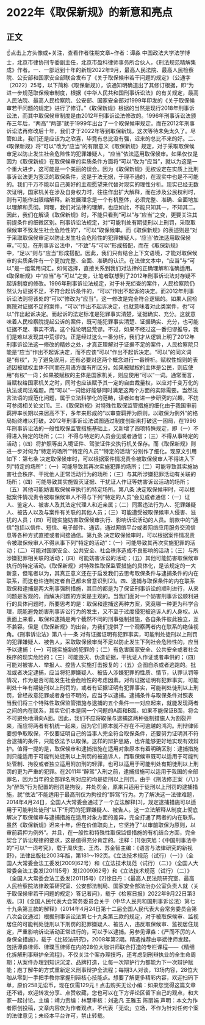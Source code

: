 # 2022年《取保新规》的新意和亮点
## 正文
☝点击上方头像或+关注，查看作者往期文章~作者：谭淼 中国政法大学法学博士，北京市律协刑专委副主任，北京市盈科律师事务所合伙人，《刑法规范精解集成》作者。一、一部迟到十年的新规2022年9月，最高人民法院、最高人民检察院、公安部和国家安全部联合发布了《关于取保候审若干问题的规定》（公通字〔2022〕25号，以下简称《取保新规》），该通知明确道出了其修订根据，即“为进一步规范取保候审制度，根据《中华人民共和国刑事诉讼法》的有关规定，最高人民法院、最高人民检察院、公安部、国家安全部对1999年印发的《关于取保候审若干问题的规定》进行了修订。”《取保新规》根据的当然是现行2018年刑事诉讼法，而其中取保候审制度是由2012年刑事诉讼法修改的。1996年刑事诉讼法颁布三年后，“两高”“两部”就于1999年出台了一个取保候审规定。而在2012年刑事诉讼法再修改后十年，我们才于2022年等到取保新规，这次等待未免太久了。尽管如此，我们还是应该为之欣喜，毕竟有总比没有强，迟来的总比不来的好。二、《取保新规》将“可以”改为“应当”的有限意义《取保新规》规定，对于采取取保候审足以防止发生社会危险性的犯罪嫌疑人，“应当”依法适用取保候审。如果仅仅是因为《取保新规》在取保候审的实质条件方面将“可以”改为“应当”，就以为这是一个重大进步，这可能是一个美丽的误会。因为《取保新规》无权设定在实质上比刑事诉讼法更为宽泛的取保条件，这是于法无据，于理不通的，在现实中也是不可能的。我们千万不能以自己美好的主观愿望来代替对现实的理性分析。现实已经无数次证明，国家机关在涉及自身权力时，往往作出扩大解释，而在涉及公民权利时，则有可能作出限缩解释。新发展理念是一个有机整体，必须完整、准确、全面地加以理解和贯彻。同理，我们对法律的理解，也应如此，不能只知其一，不知其二。因此，我们在解读《取保新规》时，不能只看到“可以”与“应当”之变，更要关注其前提条件的细微区别。刑事诉讼法规定，对“可能判处有期徒刑以上刑罚，采取取保候审不致发生社会危险性的”，“可以”取保候审。而《取保新规》的表述则是“对于采取取保候审足以防止发生社会危险性的犯罪嫌疑人，‘应当’依法适用取保候审。”可见，在刑事诉讼法中，“不致”与“可以”形成搭配，而在《取保新规》中，“足以”则与“应当”形成搭配。因此，我们只有结合上下文语境，才能对取保候审的实质条件有一个更加完整、全面、准确的认识。在法律文本中，“应当”与“可以”是一组常用词汇。如何选择，直接关系到我们对法律的正确理解和准确适用。《取保新规》中“应当”与“可以”之变，让笔者联想到了2012年刑事诉讼法对存疑不起诉制度的修改。1996年刑事诉讼法规定，对于补充侦查的案件，人民检察院仍然认为证据不足，不符合起诉条件的，“可以”作出不起诉的决定。而2012年刑事诉讼法则将该处的“可以”修改为“应当”。这一修改是完全符合逻辑的。如果人民检察院对证据不足的案件，“可以”作出不起诉决定，也就意味着对此类案件，也“可以”作出起诉决定。而起诉的法定标准是犯罪事实清楚，证据确实、充分。这就意味着人民检察院提起公诉的案件，既可能犯罪事实清楚、证据确实、充分，也可能证据不足、事实不清。这个推论明显荒谬。不过，如果不经过这一番归谬推导，我们是难以发现其中荒谬的。正是经过这么一番分析，我们才从逻辑上明了2012年刑事诉讼法这一修改的精妙之处，才真正理解对于证据不足的案件，人民检察院只能是“应当”作出不起诉决定，而不应该“可以”作出不起诉决定。“可以”的同义词是“有权”，为了避免误用，还有必要对这两个概念进行一番辨析。赋权性规则的表述因被赋权主体不同而在用语方面有所区分。如果被赋权的主体是公民，则应使用“有权”一词；如果被赋权的主体是国家机关，则应使用“可以”一词。通常而言，当赋权给国家机关之时，同时也应该赋予其一定的自由裁量权，以应对千变万化的执法或司法难题。而“可以”一词恰好能够同时满足这两个方面的实际需要。当然法言法语的规范化问题，属于立法科学化的范畴，读者如有进一步研究的兴趣，不妨可参阅相关论文[1]。三、《取保新规》对特殊性取保监管措施的细化由于我国审前羁押率长期以来居高不下，多年来形成的“以审查羁押为原则，以取保为例外”的格局始终难以打破。2012年刑事诉讼法试图通过制度创新来打破这一困局，在1996年刑事诉讼法的一般性取保监管措施基础上，又新增了四项特殊规定，即（一）不得进入特定的场所；（二）不得与特定的人员会见或者通信；（三）不得从事特定的活动；（四）将护照等出入境证件、驾驶证件交执行机关保存。而《取保新规》则进一步对何为“特定的场所”“特定的人员”“特定的活动”分别作了细化。现原文引用如下：第七条 决定取保候审时，可以根据案件情况责令被取保候审人不得进入下列“特定的场所”：（一）可能导致其再次实施犯罪的场所；（二）可能导致其实施妨害社会秩序、干扰他人正常活动行为的场所；（三）与其所涉嫌犯罪活动有关联的场所；（四）可能导致其实施毁灭证据、干扰证人作证等妨害诉讼活动的场所；（五）其他可能妨害取保候审执行的特定场所。第八条 决定取保候审时，可以根据案件情况责令被取保候审人不得与下列“特定的人员”会见或者通信：（一）证人、鉴定人、被害人及其法定代理人和近亲属；（二）同案违法行为人、犯罪嫌疑人、被告人以及与案件有关联的其他人员；（三）可能遭受被取保候审人侵害、滋扰的人员；（四）可能实施妨害取保候审执行、影响诉讼活动的人员。前款中的“通信”包括以信件、短信、电子邮件、通话，通过网络平台或者网络应用服务交流信息等各种方式直接或者间接通信。第九条 决定取保候审时，可以根据案件情况责令被取保候审人不得从事下列“特定的活动”：（一）可能导致其再次实施犯罪的活动；（二）可能对国家安全、公共安全、社会秩序造成不良影响的活动；（三）与所涉嫌犯罪相关联的活动；（四）可能妨害诉讼的活动；（五）其他可能妨害取保候审执行的特定活动。《取保新规》对特殊性取保监管措施的具体化，是该规定的一大新意，但笔者以为，其真正意义还在于启发我们去思考取保条件与逮捕条件的内在联系，而这也许连制定者自己都未曾意识到[2]。四、逮捕与取保条件的内在联系取保和逮捕是两大刑事强制措施，其目的都是为了保证刑事诉讼的顺利进行，从来问题是客观的，而解决问题的方案是主观的。当我们面对一个妨害刑事诉讼顺利进行的具体问题时，所要思考的是：取保和逮捕这两种方案，究竟哪一种更为科学合理，既能避免妨害刑事诉讼行为的发生，又不至于过度侵犯被追诉人的人身权。从表面上来看，取保和逮捕是两个截然不同的刑事强制措施，各自条件彼此独立，互不兼容。但是《取保新规》的出台，为我们提供了一个观察两者内在联系的绝佳视角。《刑事诉讼法》第八十一条  对有证据证明有犯罪事实，可能判处徒刑以上刑罚的犯罪嫌疑人、被告人，采取取保候审尚不足以防止发生下列社会危险性的，应当予以逮捕：（一）可能实施新的犯罪的；（二）有危害国家安全、公共安全或者社会秩序的现实危险的；（三）可能毁灭、伪造证据，干扰证人作证或者串供的；（四）可能对被害人、举报人、控告人实施打击报复的；（五）企图自杀或者逃跑的。批准或者决定逮捕，应当将犯罪嫌疑人、被告人涉嫌犯罪的性质、情节，认罪认罚等情况，作为是否可能发生社会危险性的考虑因素。对有证据证明有犯罪事实，可能判处十年有期徒刑以上刑罚的，或者有证据证明有犯罪事实，可能判处徒刑以上刑罚，曾经故意犯罪或者身份不明的，应当予以逮捕。逮捕条件与取保条件对照表	当我们将三个特殊性取保监管措施与逮捕的五个条件一一对应起来，就能发现两者之间的内在联系，其实它们本是同一个问题的A面和B面。如果不能保证B面，将会不可避免地滑向A面。因此，我们不应将取保与逮捕这两种强制措施人为割裂开来，而应将两者有机统一起来，因为它们原本就不存在不可逾越的鸿沟。刑辩律师要想争取取保，不仅要证明自己的当事人完全符合取保条件，还要努力证明其不符合逮捕的条件，只能依法予以取保。这样的辩护思路，也许能够更好地实现有效辩护。值得一提的是，取保候审和逮捕措施在适用对象原本有着明确区别：逮捕措施则只能适用于可能判处徒刑以上刑罚的被追诉人，而取保候审既可以适用于可能判处管制、拘役或者独立适用附加刑的轻罪，也可以适用于可能判处有期徒刑以上刑罚的更为严重的犯罪。在2011年“醉驾”入刑之前，逮捕措施可以适用于我国的全部罪名，因为当年的全部罪名所对应的均是徒刑以上刑罚。由于《刑法修正案（八）》为“醉驾”行为配置的刑罚是拘役，并处罚金，原来只适用于徒刑以上刑罚的逮捕措施，就“依法”不能适用于最高刑仅为拘役的“醉驾”行为。为了解决这一法律难题，2014年4月24日，全国人大常委会通过了一个立法解释[3]，规定逮捕措施可以适用于可能判处徒刑“以下”刑罚的犯罪嫌疑人、被告人。这一立法解释从制度上彻底解决了取保候审与逮捕措施在适用对象方面的差异，完全打通了两者的内在联系。虽然《取保新规》迟来十年，但在价值取向上，它坚持了“以审前取保为原则，以审前羁押为例外”。并且，在一般性和特殊性取保监督措施的有机结合方面，完全契合了诉讼规律的要求，这是值得充分肯定的。注释：[1]张庆旭：《中国刑事法中的“可以”一词考究》，载于周庆生、王杰、苏金智主编：《语言与法律研究的新视野》，法律出版社2003年版，第181～192页。《立法技术规范（试行）（一）》（全国人大常委会法工委发[2009]62号）和《立法技术规范（试行）（二）》（全国人大常委会法工委发[2011]5号）发[2009]62号）和《立法技术规范（试行）（二）》（全国人大常委会法工委发[2011]5号）[2]徐日丹：《最高人民法院研究室、最高人民检察院法律政策研究室、公安部法制局、国家安全部法治办公室负责人就〈关于取保候审若干问题的规定〉答记者问》，载于《检察日报》2022年9月22日第3版。[3]《全国人民代表大会常务委员会关于〈中华人民共和国刑事诉讼法〉第七十九条第三款的解释》（2014年4月24日第十二届全国人民代表大会常务委员会第八次会议通过）根据刑事诉讼法第七十九条第三款的规定，对于被取保候审、监视居住的可能判处徒刑以下刑罚的犯罪嫌疑人、被告人，违反取保候审、监视居住规定，严重影响诉讼活动正常进行的，可以予以逮捕。另参见谭淼：《严而不厉的人身保全措施》，载于《比较法研究》，2008年第2期。精选推荐由李斌律师发起，包括谭淼律师、律璞玉律师在内的28位大咖讲师联合打造的专栏课程——《精细化拆解刑事辩护全流程》，不仅关注个案办理技巧，还考虑到刑辩执业的全生命周期；从案件办理到知识沉淀、品牌打造，让每一次辩护行为都能为下一次辩护赋能；庖丁解牛的方式重新定义刑事辩护全流程；每期3人对谈，13场内容，28位大咖从零到一手把手教你掌握刑辩核心技能点。想要了解更多精彩内容，欢迎扫码下单，原价258无讼币，现在仅需129元！点击购买无讼小编：如果您觉得这篇文章还不错，欢迎转发分享、点赞收藏，您也可以在下方评论区留下自己的观点，和大家一起讨论。主编：靖力责编：林慧审核：刘逸凡 王雅玉 陈丽娟 声明：本文为作者原创投稿，文章内容仅为作者观点，不代表「无讼」立场，不作为针对任何个案的法律意见；未经本平台许可，禁止转载。